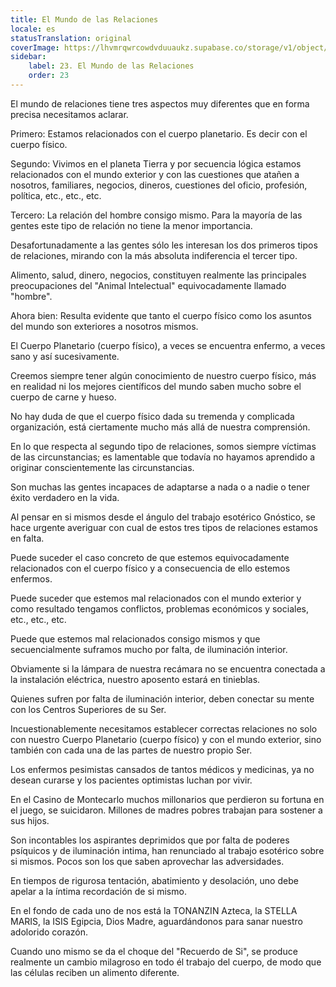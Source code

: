 ```yaml
---
title: El Mundo de las Relaciones
locale: es
statusTranslation: original
coverImage: https://lhvmrqwrcowdvduuaukz.supabase.co/storage/v1/object/public/strapi-uploads/small_cover-tratado-de-psicologia-revolucionaria.webp-5e15e1cec4e0ebebcde5d7fc7565d8fd.webp
sidebar:
    label: 23. El Mundo de las Relaciones
    order: 23
---
```

El mundo de relaciones tiene tres aspectos muy diferentes que en forma precisa necesitamos aclarar.

Primero: Estamos relacionados con el cuerpo planetario. Es decir con el cuerpo físico.

Segundo: Vivimos en el planeta Tierra y por secuencia lógica estamos relacionados con el mundo exterior y con las cuestiones que atañen a nosotros, familiares, negocios, dineros, cuestiones del oficio, profesión, política, etc., etc., etc.

Tercero: La relación del hombre consigo mismo. Para la mayoría de las gentes este tipo de relación no tiene la menor importancia.

Desafortunadamente a las gentes sólo les interesan los dos primeros tipos de relaciones, mirando con la más absoluta indiferencia el tercer tipo.

Alimento, salud, dinero, negocios, constituyen realmente las principales preocupaciones del "Animal Intelectual" equivocadamente llamado "hombre".

Ahora bien: Resulta evidente que tanto el cuerpo físico como los asuntos del mundo son exteriores a nosotros mismos.

El Cuerpo Planetario (cuerpo físico), a veces se encuentra enfermo, a veces sano y así sucesivamente.

Creemos siempre tener algún conocimiento de nuestro cuerpo físico, más en realidad ni los mejores científicos del mundo saben mucho sobre el cuerpo de carne y hueso.

No hay duda de que el cuerpo físico dada su tremenda y complicada organización, está ciertamente mucho más allá de nuestra comprensión.

En lo que respecta al segundo tipo de relaciones, somos siempre víctimas de las circunstancias; es lamentable que todavía no hayamos aprendido a originar conscientemente las circunstancias.

Son muchas las gentes incapaces de adaptarse a nada o a nadie o tener éxito verdadero en la vida.

Al pensar en si mismos desde el ángulo del trabajo esotérico Gnóstico, se hace urgente averiguar con cual de estos tres tipos de relaciones estamos en falta.

Puede suceder el caso concreto de que estemos equivocadamente relacionados con el cuerpo físico y a consecuencia de ello estemos enfermos.

Puede suceder que estemos mal relacionados con el mundo exterior y como resultado tengamos conflictos, problemas económicos y sociales, etc., etc., etc.

Puede que estemos mal relacionados consigo mismos y que secuencialmente suframos mucho por falta, de iluminación interior.

Obviamente si la lámpara de nuestra recámara no se encuentra conectada a la instalación eléctrica, nuestro aposento estará en tinieblas.

Quienes sufren por falta de iluminación interior, deben conectar su mente con los Centros Superiores de su Ser.

Incuestionablemente necesitamos establecer correctas relaciones no solo con nuestro Cuerpo Planetario (cuerpo físico) y con el mundo exterior, sino también con cada una de las partes de nuestro propio Ser.

Los enfermos pesimistas cansados de tantos médicos y medicinas, ya no desean curarse y los pacientes optimistas luchan por vivir.

En el Casino de Montecarlo muchos millonarios que perdieron su fortuna en el juego, se suicidaron. Millones de madres pobres trabajan para sostener a sus hijos.

Son incontables los aspirantes deprimidos que por falta de poderes psíquicos y de iluminación intima, han renunciado al trabajo esotérico sobre si mismos. Pocos son los que saben aprovechar las adversidades.

En tiempos de rigurosa tentación, abatimiento y desolación, uno debe apelar a la íntima recordación de si mismo.

En el fondo de cada uno de nos está la TONANZIN Azteca, la STELLA MARIS, la ISIS Egipcia, Dios Madre, aguardándonos para sanar nuestro adolorido corazón.

Cuando uno mismo se da el choque del "Recuerdo de Si", se produce realmente un cambio milagroso en todo él trabajo del cuerpo, de modo que las células reciben un alimento diferente.
